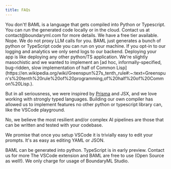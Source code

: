 ```yaml
---
title: FAQs
---
```


<AccordionGroup>
 <Accordion title="How do I run BAML code">
You don't! BAML is a language that gets compiled into Python or Typescript. You can run the generated code locally or in the cloud.
 </Accordion>
  <Accordion title="What's the pricing?">
Contact us at contact@boundaryml.com for more details. We have a free tier available.
 </Accordion>
 <Accordion title="How do I run this locally? Does it add a new dependency?">
Nope. We do not proxy LLM calls for you. BAML just generates a bunch of python or TypeScript code you can run on your machine. If you opt-in to our logging and analytics we only send logs to our backend. Deploying your app is like deploying any other python/TS application.

  </Accordion>
  <Accordion title="Why make a new language?">
We're slightly masochistic and we wanted to implement an [ad hoc, informally-specified, bug-ridden, slow implementation of half of Common Lisp](https://en.wikipedia.org/wiki/Greenspun%27s_tenth_rule#:~:text=Greenspun's%20tenth%20rule%20of%20programming,of%20half%20of%20Common%20Lisp.).

But in all seriousness, we were inspired by [Prisma](https://www.prisma.io/) and JSX, and we love working with strongly typed languages. Building our own compiler has allowed us to implement features no other python or typescript library can, like the VSCode playground.

  </Accordion>

<Accordion title="Can I edit prompts using a no-code solution?">
  No, we believe the most resilient and/or complex AI pipelines are those that can be written and tested with your codebase.

  We promise that once you setup VSCode it is trivially easy to edit your prompts. It's as easy as editing YAML or JSON.
</Accordion>

<Accordion title="What languages are supported?">
  BAML can be generated into python. TypeScript is in early preview.
  <Tooltip tip="Join the discord!">Contact us for more</Tooltip>

</Accordion>

  <Accordion title="How much does this cost?">
    The VSCode extension and BAML are free to use (Open Source as well!). We only charge for usage of
    BoundaryML Studio.
  </Accordion>
</AccordionGroup>
